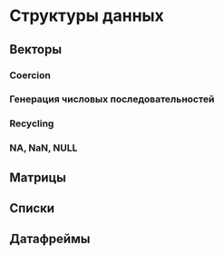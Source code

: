 # Структуры данных

## Векторы
### Coercion
### Генерация числовых последовательностей
### Recycling
### NA, NaN, NULL

## Матрицы

## Списки

## Датафреймы